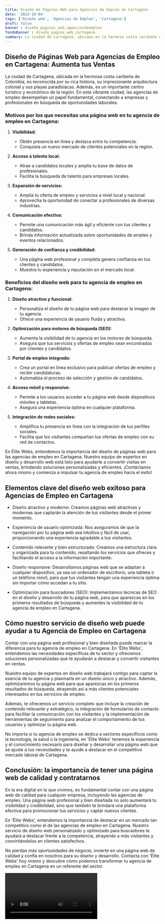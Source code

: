 ```yaml
---
title: Diseño de Páginas Web para Agencias de Empleo en Cartagena
date: '2023-10-04'
tags: ['Diseño web', 'Agencias de Empleo', 'Cartagena']
draft: false
banner : diseño_paginas_web_agenciasdeempleo
fondoBanner : diseño_pagina_web_cartagena
summary: La ciudad de Cartagena, ubicada en la hermosa costa caribeña de Colombia, es reconocida por su rica historia, su impresionante arquitectura colonial y sus playas paradisíacas. Además, es un importante centro turístico y económico de la región. En esta vibrante ciudad, las agencias de empleo desempeñan un papel fundamental, conectando a empresas y profesionales en búsqueda de oportunidades laborales.
---
```


## Diseño de Páginas Web para Agencias de Empleo en Cartagena: Aumenta tus Ventas

La ciudad de Cartagena, ubicada en la hermosa costa caribeña de Colombia, es reconocida por su rica historia, su impresionante arquitectura colonial y sus playas paradisíacas. Además, es un importante centro turístico y económico de la región. En esta vibrante ciudad, las agencias de empleo desempeñan un papel fundamental, conectando a empresas y profesionales en búsqueda de oportunidades laborales.

### Motivos por los que necesitas una página web en tu agencia de empleo en Cartagena:

1. **Visibilidad:**
   - Obtén presencia en línea y destaca entre tu competencia.
   - Conquista un nuevo mercado de clientes potenciales en la región.

2. **Acceso a talento local:**
   - Atrae a candidatos locales y amplía tu base de datos de profesionales.
   - Facilita la búsqueda de talento para empresas locales.

3. **Expansión de servicios:**
   - Amplía tu oferta de empleo y servicios a nivel local y nacional.
   - Aprovecha la oportunidad de conectar a profesionales de diversas industrias.

4. **Comunicación efectiva:**
   - Permite una comunicación más ágil y eficiente con tus clientes y candidatos.
   - Brinda información actualizada sobre oportunidades de empleo y eventos relacionados.

5. **Generación de confianza y credibilidad:**
   - Una página web profesional y completa genera confianza en tus clientes y candidatos.
   - Muestra tu experiencia y reputación en el mercado local.

### Beneficios del diseño web para tu agencia de empleo en Cartagena:

1. **Diseño atractivo y funcional:**
   - Personaliza el diseño de tu página web para destacar la imagen de tu agencia.
   - Ofrece una experiencia de usuario fluida y atractiva.

2. **Optimización para motores de búsqueda (SEO):**
   - Aumenta la visibilidad de tu agencia en los motores de búsqueda.
   - Asegura que tus servicios y ofertas de empleo sean encontrados por clientes y candidatos.

3. **Portal de empleo integrado:**
   - Crea un portal en línea exclusivo para publicar ofertas de empleo y recibir candidaturas.
   - Automatiza el proceso de selección y gestión de candidatos.

4. **Acceso móvil y responsive:**
   - Permite a los usuarios acceder a tu página web desde dispositivos móviles y tabletas.
   - Asegura una experiencia óptima en cualquier plataforma.

5. **Integración de redes sociales:**
   - Amplifica tu presencia en línea con la integración de tus perfiles sociales.
   - Facilita que los visitantes compartan tus ofertas de empleo con su red de contactos.

En Élite Webs, entendemos la importancia del diseño de páginas web para las agencias de empleo en Cartagena. Nuestro equipo de expertos en diseño y desarrollo web está listo para ayudarte a convertir visitas en ventas, brindando soluciones personalizadas y eficientes. ¡Contáctanos ahora mismo y comienza a impulsar tu agencia de empleo hacia el éxito!

<GifSeo />

<Cta />

## Elementos clave del diseño web exitoso para Agencias de Empleo en Cartagena

- Diseño atractivo y moderno: Creamos páginas web atractivas y modernas que captarán la atención de tus visitantes desde el primer momento.

- Experiencia de usuario optimizada: Nos aseguramos de que la navegación por tu página web sea intuitiva y fácil de usar, proporcionando una experiencia agradable a tus visitantes.

- Contenido relevante y bien estructurado: Creamos una estructura clara y organizada para tu contenido, resaltando los servicios que ofreces y facilitando el acceso a la información importante.

- Diseño responsive: Desarrollamos páginas web que se adaptan a cualquier dispositivo, ya sea un ordenador de escritorio, una tableta o un teléfono móvil, para que tus visitantes tengan una experiencia óptima sin importar cómo accedan a tu sitio.

- Optimización para buscadores (SEO): Implementamos técnicas de SEO en el diseño y desarrollo de tu página web, para que aparezcas en los primeros resultados de búsqueda y aumentes la visibilidad de tu agencia de empleo en Cartagena.

## Cómo nuestro servicio de diseño web puede ayudar a tu Agencia de Empleo en Cartagena

Contar con una página web profesional y bien diseñada puede marcar la diferencia para tu agencia de empleo en Cartagena. En 'Élite Webs', entendemos las necesidades específicas de tu sector y ofrecemos soluciones personalizadas que te ayudarán a destacar y convertir visitantes en ventas.

Nuestro equipo de expertos en diseño web trabajará contigo para captar la esencia de tu agencia y plasmarla en un diseño único y atractivo. Además, optimizaremos tu página web para que aparezcas en los primeros resultados de búsqueda, atrayendo así a más clientes potenciales interesados en tus servicios de empleo.

Además, te ofrecemos un servicio completo que incluye la creación de contenido relevante y estratégico, la integración de formularios de contacto para facilitar la comunicación con los visitantes y la implementación de herramientas de seguimiento para analizar el comportamiento de tus usuarios y optimizar tu página web.

No importa si tu agencia de empleo se dedica a sectores específicos como la tecnología, la salud o la ingeniería, en 'Élite Webs' tenemos la experiencia y el conocimiento necesario para diseñar y desarrollar una página web que se ajuste a tus necesidades y te ayude a destacar en el competitivo mercado laboral de Cartagena.

## Conclusión: la importancia de tener una página web de calidad y contratarnos

En la era digital en la que vivimos, es fundamental contar con una página web de calidad para cualquier empresa, incluyendo las agencias de empleo. Una página web profesional y bien diseñada no solo aumentará tu visibilidad y credibilidad, sino que también te brindará una plataforma efectiva para promocionar tus servicios y captar nuevos clientes.

En 'Élite Webs', entendemos la importancia de destacar en un mercado tan competitivo como el de las agencias de empleo en Cartagena. Nuestro servicio de diseño web personalizado y optimizado para buscadores te ayudará a destacar frente a la competencia, atrayendo a más visitantes y convirtiéndolos en clientes satisfechos.

No pierdas más oportunidades de negocio, invierte en una página web de calidad y confía en nosotros para su diseño y desarrollo. Contacta con 'Élite Webs' hoy mismo y descubre cómo podemos transformar tu agencia de empleo en Cartagena en un referente del sector.

<Video />

<CtaBot job='Agencias de Empleo' city='Cartagena'/>

<Gmaps query='Cartagena+españa+maps' />